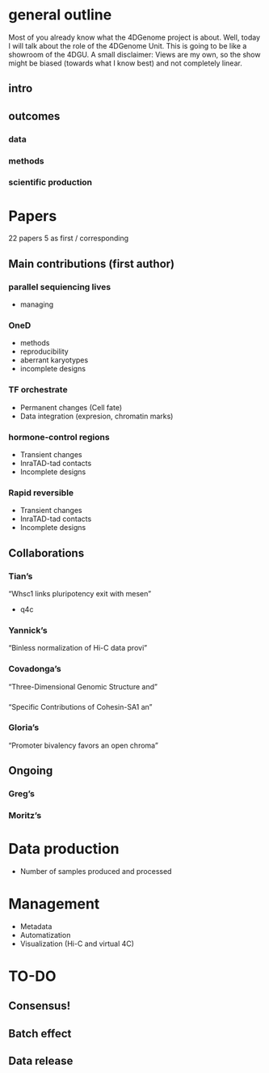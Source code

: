
# general outline

Most of you already know what the 4DGenome project is about. Well, today I will
talk about the role of the 4DGenome Unit. This is going to be like a showroom of
the 4DGU. A small disclaimer: Views are my own, so the show might be
biased (towards what I know best) and not completely linear.

## intro

## outcomes

### data

### methods

### scientific production





# Papers

22 papers
5 as first / corresponding


## Main contributions (first author)

### parallel sequiencing lives

- managing

### OneD

- methods
- reproducibility
- aberrant karyotypes
- incomplete designs

### TF orchestrate

- Permanent changes (Cell fate)
- Data integration (expresion, chromatin marks)

### hormone-control regions

- Transient changes
- InraTAD-tad contacts
- Incomplete designs

### Rapid reversible

- Transient changes
- InraTAD-tad contacts
- Incomplete designs


## Collaborations

### Tian's

"Whsc1 links pluripotency exit with mesen"

- q4c

### Yannick's

"Binless normalization of Hi-C data provi"


### Covadonga's

"Three-Dimensional Genomic Structure and"


### 

"Specific Contributions of Cohesin-SA1 an"

### Gloria's

"Promoter bivalency favors an open chroma"


## Ongoing

### Greg's

### Moritz's


# Data production

- Number of samples produced and processed

# Management

- Metadata
- Automatization
- Visualization (Hi-C and virtual 4C)


# TO-DO

## Consensus!

## Batch effect

## Data release


